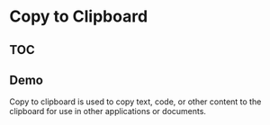 
# Copy to Clipboard

## TOC

## Demo

Copy to clipboard is used to copy text, code, or other content to the clipboard for use in other applications or documents.

<Playground code={CopyToClipboardDemoRaw} title='Copy to Clipboard' description='Enter content in the text box and click the copy button to copy to the clipboard.'>
  <CopyToClipboardDemo />
</Playground>
